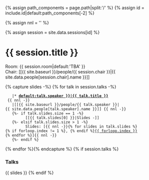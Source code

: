 {% assign path_components = page.path|split:'/' %}
{% assign id = include.id|default:path_components[-2] %}

{% assign nnl = '' %}

{% assign session = site.data.sessions[id] %}
= {{ session.title }} =
Room: {{ session.room|default:'TBA' }} <br/>
Chair: [[{{ site.baseurl }}/people/{{ session.chair }}|{{ site.data.people[session.chair].name }}]]

{% capture slides -%}
{% for talk in session.talks -%}
    |* '''[[{{ talk.id|default:talk.speaker }}|{{ talk.title }}]]''' <br/> {{ nnl -}} 
    |[[{{ site.baseurl }}/people/{{ talk.speaker }}|{{ site.data.people[talk.speaker].name }}]] {{ nnl -}}
    {%- if talk.slides.size == 1 -%} 
        &nbsp; [[{{ talk.slides[0] }}|Slides -]] 
    {%- elsif talk.slides.size > 1 -%} 
        &nbsp; Slides: &#91;{{ nnl -}}{% for slides in talk.slides %}{% if forloop.index != 1 %}, {% endif %}[[{{ slides }}|{{ forloop.index }}]]{% endfor %}&#93;{{ nnl -}}
    {%- endif %}
{% endfor %}{% endcapture %}
{% if session.talks %}
=== Talks ===
{{ slides }}
{% endif %}
